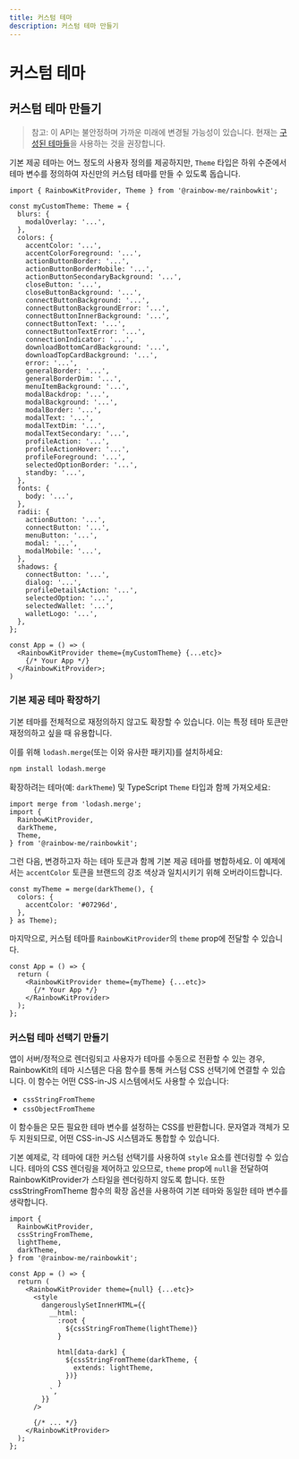 ```yaml
---
title: 커스텀 테마
description: 커스텀 테마 만들기
---
```


# 커스텀 테마

## 커스텀 테마 만들기

> 참고: 이 API는 불안정하며 가까운 미래에 변경될 가능성이 있습니다.
> 현재는 [구성된 테마들](/docs/theming)을 사용하는 것을 권장합니다.

기본 제공 테마는 어느 정도의 사용자 정의를 제공하지만, `Theme` 타입은 하위 수준에서 테마 변수를 정의하여 자신만의 커스텀 테마를 만들 수 있도록 돕습니다.

```tsx
import { RainbowKitProvider, Theme } from '@rainbow-me/rainbowkit';

const myCustomTheme: Theme = {
  blurs: {
    modalOverlay: '...',
  },
  colors: {
    accentColor: '...',
    accentColorForeground: '...',
    actionButtonBorder: '...',
    actionButtonBorderMobile: '...',
    actionButtonSecondaryBackground: '...',
    closeButton: '...',
    closeButtonBackground: '...',
    connectButtonBackground: '...',
    connectButtonBackgroundError: '...',
    connectButtonInnerBackground: '...',
    connectButtonText: '...',
    connectButtonTextError: '...',
    connectionIndicator: '...',
    downloadBottomCardBackground: '...',
    downloadTopCardBackground: '...',
    error: '...',
    generalBorder: '...',
    generalBorderDim: '...',
    menuItemBackground: '...',
    modalBackdrop: '...',
    modalBackground: '...',
    modalBorder: '...',
    modalText: '...',
    modalTextDim: '...',
    modalTextSecondary: '...',
    profileAction: '...',
    profileActionHover: '...',
    profileForeground: '...',
    selectedOptionBorder: '...',
    standby: '...',
  },
  fonts: {
    body: '...',
  },
  radii: {
    actionButton: '...',
    connectButton: '...',
    menuButton: '...',
    modal: '...',
    modalMobile: '...',
  },
  shadows: {
    connectButton: '...',
    dialog: '...',
    profileDetailsAction: '...',
    selectedOption: '...',
    selectedWallet: '...',
    walletLogo: '...',
  },
};

const App = () => (
  <RainbowKitProvider theme={myCustomTheme} {...etc}>
    {/* Your App */}
  </RainbowKitProvider>;
)
```

### 기본 제공 테마 확장하기

기본 테마를 전체적으로 재정의하지 않고도 확장할 수 있습니다. 이는 특정 테마 토큰만 재정의하고 싶을 때 유용합니다.

이를 위해 `lodash.merge`(또는 이와 유사한 패키지)를 설치하세요:

```bash
npm install lodash.merge
```

확장하려는 테마(예: `darkTheme`) 및 TypeScript `Theme` 타입과 함께 가져오세요:

```tsx
import merge from 'lodash.merge';
import {
  RainbowKitProvider,
  darkTheme,
  Theme,
} from '@rainbow-me/rainbowkit';
```

그런 다음, 변경하고자 하는 테마 토큰과 함께 기본 제공 테마를 병합하세요. 이 예제에서는 `accentColor` 토큰을 브랜드의 강조 색상과 일치시키기 위해 오버라이드합니다.

```tsx
const myTheme = merge(darkTheme(), {
  colors: {
    accentColor: '#07296d',
  },
} as Theme);
```

마지막으로, 커스텀 테마를 `RainbowKitProvider`의 `theme` prop에 전달할 수 있습니다.

```tsx
const App = () => {
  return (
    <RainbowKitProvider theme={myTheme} {...etc}>
      {/* Your App */}
    </RainbowKitProvider>
  );
};
```

### 커스텀 테마 선택기 만들기

앱이 서버/정적으로 렌더링되고 사용자가 테마를 수동으로 전환할 수 있는 경우, RainbowKit의 테마 시스템은 다음 함수를 통해 커스텀 CSS 선택기에 연결할 수 있습니다. 이 함수는 어떤 CSS-in-JS 시스템에서도 사용할 수 있습니다:

- `cssStringFromTheme`
- `cssObjectFromTheme`

이 함수들은 모든 필요한 테마 변수를 설정하는 CSS를 반환합니다. 문자열과 객체가 모두 지원되므로, 어떤 CSS-in-JS 시스템과도 통합할 수 있습니다.

기본 예제로, 각 테마에 대한 커스텀 선택기를 사용하여 `style` 요소를 렌더링할 수 있습니다. 테마의 CSS 렌더링을 제어하고 있으므로, `theme` prop에 `null`을 전달하여 RainbowKitProvider가 스타일을 렌더링하지 않도록 합니다. 또한 cssStringFromTheme 함수의 확장 옵션을 사용하여 기본 테마와 동일한 테마 변수를 생략합니다.

```tsx
import {
  RainbowKitProvider,
  cssStringFromTheme,
  lightTheme,
  darkTheme,
} from '@rainbow-me/rainbowkit';

const App = () => {
  return (
    <RainbowKitProvider theme={null} {...etc}>
      <style
        dangerouslySetInnerHTML={{
          __html: `
            :root {
              ${cssStringFromTheme(lightTheme)}
            }

            html[data-dark] {
              ${cssStringFromTheme(darkTheme, {
                extends: lightTheme,
              })}
            }
          `,
        }}
      />

      {/* ... */}
    </RainbowKitProvider>
  );
};
```
